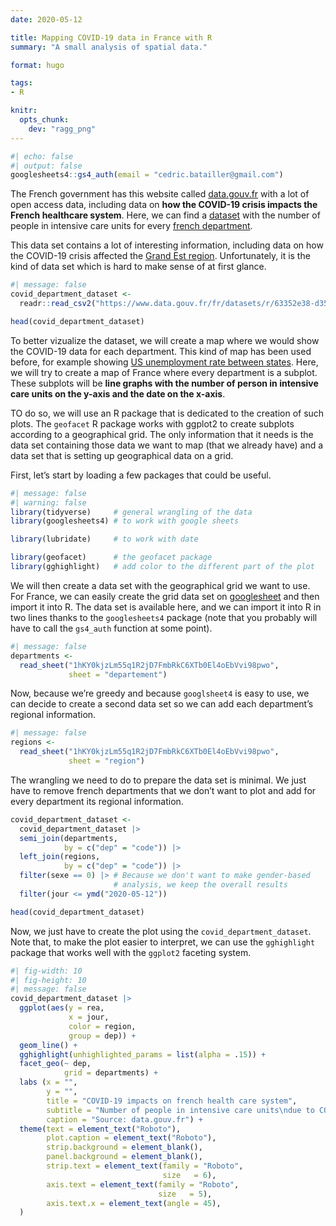 ```yaml
---
date: 2020-05-12

title: Mapping COVID-19 data in France with R
summary: "A small analysis of spatial data."

format: hugo

tags:
- R

knitr:
  opts_chunk: 
    dev: "ragg_png"
---
```


```r
#| echo: false
#| output: false
googlesheets4::gs4_auth(email = "cedric.batailler@gmail.com")
```

The French government has this website called
[data.gouv.fr](https://data.gouv.fr) with a lot of open access data, including
data on **how the COVID-19 crisis impacts the French healthcare system**. Here,
we can find a
[dataset](https://www.data.gouv.fr/fr/datasets/indicateurs-dactivite-epidemique-covid-19-par-departement/)
with the number of people in intensive care units for every [french
department](https://en.wikipedia.org/wiki/Departments_of_France).

This data set contains a lot of interesting information, including data on how
the COVID-19 crisis affected the [Grand Est
region](https://www.lemonde.fr/planete/article/2020/03/25/coronavirus-le-grand-est-affronte-une-situation-sanitaire-devenue-critique_6034319_3244.html).
Unfortunately, it is the kind of data set which is hard to make sense of at
first glance.

```r
#| message: false
covid_department_dataset <- 
  readr::read_csv2("https://www.data.gouv.fr/fr/datasets/r/63352e38-d353-4b54-bfd1-f1b3ee1cabd7")

head(covid_department_dataset)
```

To better vizualize the dataset, we will create a map where we would show the 
COVID-19 data for each department. This kind of map has been used before, for 
example showing [US unemployment rate between states](https://hafen.github.io/geofacet/). 
Here, we will try to create a map of France where every department is a subplot. 
These subplots will be **line graphs with the number of person in intensive 
care units on the y-axis and the date on the x-axis**. 

TO do so, we will use an R package that is dedicated to the creation of 
such plots. The `geofacet` R package works with ggplot2 to create 
subplots according to a geographical grid. The only information that it needs is 
the data set containing those data we want to map (that we already have) 
and a data set that is setting up geographical data on a grid. 

First, let's start by loading a few packages that could be useful. 

```r
#| message: false
#| warning: false
library(tidyverse)     # general wrangling of the data
library(googlesheets4) # to work with google sheets

library(lubridate)     # to work with date

library(geofacet)      # the geofacet package
library(gghighlight)   # add color to the different part of the plot
```

We will then create a data set with the geographical grid we want to use. For 
France, we can easily create the grid data set on [googlesheet](https://docs.google.com/spreadsheets/d/1hKY0kjzLm55q1R2jD7FmbRkC6XTb0El4oEbVvi98pwo/)
and then import it into R. The data set is available here, and we can import it 
into R in two lines thanks to the `googlesheets4` package (note that you probably 
will have to call the `gs4_auth` function at some point). 

```r
#| message: false
departments <- 
  read_sheet("1hKY0kjzLm55q1R2jD7FmbRkC6XTb0El4oEbVvi98pwo", 
             sheet = "departement")
```

Now, because we're greedy and because `googlsheet4` is easy to use, we can 
decide to create a second data set so we can add each department's regional 
information.

```r
#| message: false
regions <- 
  read_sheet("1hKY0kjzLm55q1R2jD7FmbRkC6XTb0El4oEbVvi98pwo", 
             sheet = "region")
```

The wrangling we need to do to prepare the data set is minimal. We just have to 
remove french departments that we don't want to plot and add for every 
department its regional information.

```r
covid_department_dataset <-
  covid_department_dataset |>
  semi_join(departments,
            by = c("dep" = "code")) |> 
  left_join(regions, 
            by = c("dep" = "code")) |>
  filter(sexe == 0) |> # Because we don't want to make gender-based 
                       # analysis, we keep the overall results 
  filter(jour <= ymd("2020-05-12"))

head(covid_department_dataset)
```

Now, we just have to create the plot using the `covid_department_dataset`. Note 
that, to make the plot easier to interpret, we can use the `gghighlight` 
package that works well with the `ggplot2` faceting system. 

```r
#| fig-width: 10
#| fig-height: 10
#| message: false
covid_department_dataset |>
  ggplot(aes(y = rea,
             x = jour,
             color = region,
             group = dep)) +
  geom_line() +
  gghighlight(unhighlighted_params = list(alpha = .15)) +
  facet_geo(~ dep,
            grid = departments) +
  labs (x = "",
        y = "",
        title = "COVID-19 impacts on french health care system",
        subtitle = "Number of people in intensive care units\ndue to COVID-19.",
        caption = "Source: data.gouv.fr") +
  theme(text = element_text("Roboto"), 
        plot.caption = element_text("Roboto"),
        strip.background = element_blank(),
        panel.background = element_blank(),
        strip.text = element_text(family = "Roboto", 
                                  size   = 6),
        axis.text = element_text(family = "Roboto", 
                                 size   = 5),
        axis.text.x = element_text(angle = 45),
  )
```
